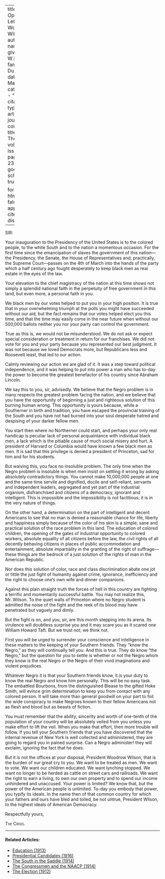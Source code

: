 
---
title: 'An Open Letter to Woodrow Wilson'
author:
  - name:
      given: W.E.B.
      family: Du Bois
date: Mar. 1913
categories: 
  - ""
citation: 
  type: article-journal
  container-title: The Crisis
  volume: 5
  issue: 5
  page: 236-237
google-scholar: true

format:
  html:
    toc: false
    appendix-cite-as: display
---


SIR:

Your inauguration to the Presidency of the United States is to the colored people, to the white South and to the nation a momentous occasion. For the first time since the emancipation of slaves the government of this nation—the Presidency, the Senate, the House of Representatives and, practically, the Supreme Court—passes on the 4th of March into the hands of the party which a half century ago fought desperately to keep black men as real estate in the eyes of the law.

Your elevation to the chief magistracy of the nation at this time shows not simply a splendid national faith in the perpetuity of free government in this land, but even more, a personal faith in you.

We black men by our votes helped to put you in your high position. It is true that in your overwhelming triumph at the polls you might have succeeded without our aid, but the fact remains that our votes helped elect you this time, and that the time may easily come in the near future when without our 500,000 ballots neither you nor your party can control the government.

True as this is, we would not be misunderstood. We do not ask or expect special consideration or treatment in return for our franchises. We did not vote for you and your party because you represented our best judgment. It was not because we loved Democrats more, but Republicans less and Roosevelt least, that led to our action.

Calmly reviewing our action we are glad of it. It was a step toward political independence, and it was helping to put into power a man who has to-day the power to become the greatest benefactor of his country since Abraham Lincoln.

We say this to you, sir, advisedly. We believe that the Negro problem is in many respects the greatest problem facing the nation, and we believe that you have the opportunity of beginning a just and righteous solution of this burning human wrong. This opportunity is yours because, while a Southerner in birth and tradition, you have escaped the provincial training of the South and you have not had burned into your soul desperate hatred and despising of your darker fellow men.

You start then where no Northerner could start, and perhaps your only real handicap is peculiar lack of personal acquaintance with individual black men, a lack which is the pitiable cause of much social misery and hurt. A president of Harvard or Columbia would have known a few black men as men. It is sad that this privilege is denied a president of Princeton, sad for him and for his students.

But waiving this, you face no insoluble problem. The only time when the Negro problem is insoluble is when men insist on settling it wrong by asking absolutely contradictory things. You cannot make 10,000,000 people at one and the same time servile and dignified, docile and self-reliant, servants and independent leaders, segregated and yet part of the industrial organism, disfranchised and citizens of a democracy, ignorant and intelligent. This is impossible and the impossibility is not factitious; it is in the very nature of things.

On the other hand, a determination on the part of intelligent and decent Americans to see that no man is denied a reasonable chance for life, liberty and happiness simply because of the color of his skin is a simple, sane and practical solution of the race problem in this land. The education of colored children, the opening of the gates of industrial opportunity to colored workers, absolute equality of all citizens before the law, the civil rights of all decently behaving citizens in places of public accommodation and entertainment, absolute impartiality in the granting of the right of suffrage—these things are the bedrock of a just solution of the rights of man in the American Republic.

Nor does this solution of color, race and class discrimination abate one jot or tittle the just fight of humanity against crime, ignorance, inefficiency and the right to choose one's own wife and dinner companions.

Against this plain straight truth the forces of hell in this country are fighting a terrific and momentarily successful battle. You may not realize this, Mr. Wilson. To the quiet walls of Princeton where no Negro student is admitted the noise of the fight and the reek of its blood may have penetrated but vaguely and dimly.

But the fight is on, and you, sir, are this month stepping into its arena. Its virulence will doubtless surprise you and it may scare you as it scared one William Howard Taft. But we trust not; we think not.

First you will be urged to surrender your conscience and intelligence in these matters to the keeping of your Southern friends. They "know the Negro," as they will continually tell you. And this is true. They do know 
"the Negro," but the question for you to settle is whether or not the Negro whom they know is the real Negro or the Negro of their vivid imaginations and violent prejudices.

Whatever Negro it is that your Southern friends know, it is your duty to know the real Negro and know him personally. This will be no easy task. The embattled Bourbons, from the distinguished Blease to the gifted Hoke Smith, will evince grim determination to keep you from contact with any colored person. It will take more than general goodwill on your part to foil the wide conspiracy to make Negroes known to their fellow Americans not as flesh and blood but as beasts of fiction.

You must remember that the ability, sincerity and worth of one-tenth of the population of your country will be absolutely veiled from you unless you make effort to lift the veil. When you make that effort, then more trouble will follow. If you tell your Southern friends that you have discovered that the internal revenue of New York is well collected and administered, they are going to regard you in pained surprise. Can a Negro administer! they will exclaim, ignoring the fact that he does.

But it is not the offices at your disposal, President Woodrow Wilson, that is the burden of our great cry to you. We want to be treated as men. We want to vote. We want our children educated. We want lynching stopped. We want no longer to be herded as cattle on street cars and railroads. We want the right to earn a living, to own our own property and to spend our income unhindered and unaccused. Your power is limited? We know that, but the power of the American people is unlimited. To-day you embody that power, you typify its ideals. In the name then of that common country for which your fathers and ours have bled and toiled, be not untrue, President Wilson, to the highest ideals of American Democracy.

Respectfully yours,

<p style="font-variant: small-caps;">The Crisis.</p>

<!-- Similar articles start here -->

<hr>
#### Related Articles:

* [Education (1913)](/Volumes/06/02/democrats.html)
* [Presidential Candidates (1916)](/Volumes/13/01/presidential_candidates.html)
* [The South in the Saddle (1914)](/Volumes/07/04/south_in_saddle.html)
* [The Congressmen and the NAACP (1914)](/Volumes/09/02/congressmen_and_the_naacp.html)
* [The Election (1912)](/Volumes/05/02/the_election.html)

<!-- Similar articles end here -->